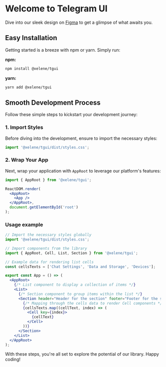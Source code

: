 # Welcome to Telegram UI

Dive into our sleek design on [Figma](https://www.figma.com/file/AwAi6qE11mQllHa1sOROYp/Telegram-Mini-Apps-Library-%C2%B7%C2%A0Beta?type=design&node-id=26-1081&mode=design&t=ltO243PjntJxW0Tc-0) to get a glimpse of what awaits you.

## Easy Installation

Getting started is a breeze with npm or yarn. Simply run:

**npm:**

```sh
npm install @xelene/tgui
```

**yarn:**

```sh
yarn add @xelene/tgui
```

## Smooth Development Process

Follow these simple steps to kickstart your development journey:

### 1. Import Styles

Before diving into the development, ensure to import the necessary styles:

```jsx
import '@xelene/tgui/dist/styles.css';
```

### 2. Wrap Your App

Next, wrap your application with `AppRoot` to leverage our platform's features:

```jsx
import { AppRoot } from '@xelene/tgui';

ReactDOM.render(
  <AppRoot>
    <App />
  </AppRoot>,
  document.getElementById('root')
);
```

### Usage example

```jsx
// Import the necessary styles globally
import '@xelene/tgui/dist/styles.css';

// Import components from the library
import { AppRoot, Cell, List, Section } from '@xelene/tgui';

// Example data for rendering list cells
const cellsTexts = ['Chat Settings', 'Data and Storage', 'Devices'];

export const App = () => (
  <AppRoot>
    {/* List component to display a collection of items */}
    <List>
      {/* Section component to group items within the list */}
      <Section header="Header for the section" footer="Footer for the section">
        {/* Mapping through the cells data to render Cell components */}
        {cellsTexts.map((cellText, index) => (
          <Cell key={index}>
            {cellText}
          </Cell>
        ))}
      </Section>
    </List>
  </AppRoot>
);
```

With these steps, you're all set to explore the potential of our library. Happy coding!
